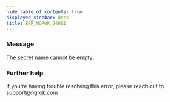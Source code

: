 ```yaml
---
hide_table_of_contents: true
displayed_sidebar: docs
title: ERR_NGROK_24001
---
```




### Message

The secret name cannot be empty.

<ErrorDetails error="err_ngrok_24001" />

### Further help

If you're having trouble resolving this error, please reach out to [support@ngrok.com](mailto:support@ngrok.com?subject=Help%20with%20ERR_NGROK_24001)
